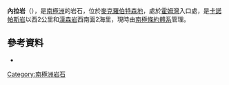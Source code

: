 {{coord|67|31|S|62|51|E|display=title}}

'''內拉岩'''（{{lang-en|Nella Rock}}），是[[南極洲|南極洲]]的岩石，位於[[麥克羅伯特森地|麥克羅伯特森地]]，處於[[霍姆灣|霍姆灣]]入口處，是[[卡諾帕斯岩|卡諾帕斯岩]]以西2公里和[[漢森岩|漢森岩]]西南面2海里，現時由[[南極條約體系|南極條約體系]]管理。

==參考資料==
*{{usgs-gazetteer}}

{{Antarctica-geo-stub}}
[[Category:南極洲岩石|Category:南極洲岩石]]